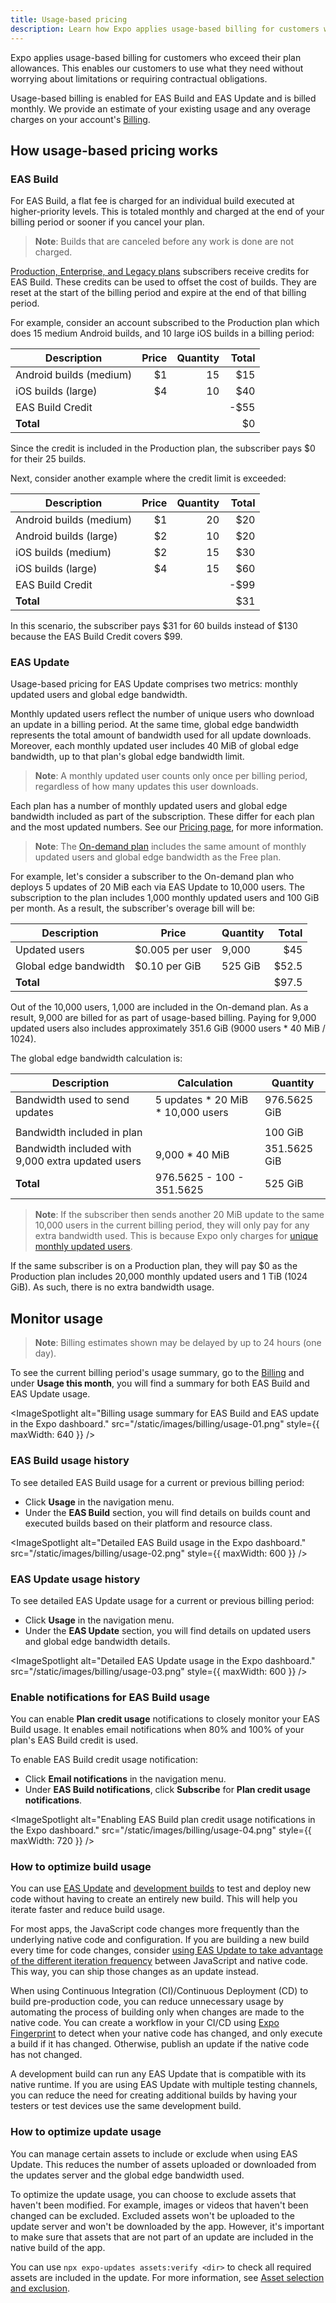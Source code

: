 ```yaml
---
title: Usage-based pricing
description: Learn how Expo applies usage-based billing for customers who exceed their plan limits and how to monitor your EAS Build usage.
---
```



Expo applies usage-based billing for customers who exceed their plan allowances. This enables our customers to use what they need without worrying about limitations or requiring contractual obligations.

Usage-based billing is enabled for EAS Build and EAS Update and is billed monthly. We provide an estimate of your existing usage and any overage charges on your account's [Billing](https://expo.dev/settings/billing).

## How usage-based pricing works

### EAS Build

For EAS Build, a flat fee is charged for an individual build executed at higher-priority levels. This is totaled monthly and charged at the end of your billing period or sooner if you cancel your plan.

> **Note**: Builds that are canceled before any work is done are not charged.

[Production, Enterprise, and Legacy plans](/billing/plans/#plans) subscribers receive credits for EAS Build. These credits can be used to offset the cost of builds. They are reset at the start of the billing period and expire at the end of that billing period.

For example, consider an account subscribed to the Production plan which does 15 medium Android builds, and 10 large iOS builds in a billing period:

| Description             | Price | Quantity | Total |
| ----------------------- | ----: | -------: | ----: |
| Android builds (medium) |    $1 |       15 |   $15 |
| iOS builds (large)      |    $4 |       10 |   $40 |
| EAS Build Credit        |       |          |  -$55 |
| **Total**               |       |          |    $0 |

Since the credit is included in the Production plan, the subscriber pays $0 for their 25 builds.

Next, consider another example where the credit limit is exceeded:

| Description             | Price | Quantity | Total |
| ----------------------- | ----: | -------: | ----: |
| Android builds (medium) |    $1 |       20 |   $20 |
| Android builds (large)  |    $2 |       10 |   $20 |
| iOS builds (medium)     |    $2 |       15 |   $30 |
| iOS builds (large)      |    $4 |       15 |   $60 |
| EAS Build Credit        |       |          |  -$99 |
| **Total**               |       |          |   $31 |

In this scenario, the subscriber pays $31 for 60 builds instead of $130 because the EAS Build Credit covers $99.

<BoxLink
  title="Pricing schedule"
  description="Visit our pricing page for more information on the pricing schedule for supported build platforms and the available resource classes."
  href="https://expo.dev/pricing"
  Icon={CreditCard02Icon}
/>

### EAS Update

Usage-based pricing for EAS Update comprises two metrics: monthly updated users and global edge bandwidth.

Monthly updated users reflect the number of unique users who download an update in a billing period. At the same time, global edge bandwidth represents the total amount of bandwidth used for all update downloads. Moreover, each monthly updated user includes 40 MiB of global edge bandwidth, up to that plan's global edge bandwidth limit.

> **Note**: A monthly updated user counts only once per billing period, regardless of how many updates this user downloads.

Each plan has a number of monthly updated users and global edge bandwidth included as part of the subscription. These differ for each plan and the most updated numbers. See our [Pricing page](https://expo.dev/pricing), for more information.

> **Note**: The [On-demand plan](/billing/plans/#on-demand) includes the same amount of monthly updated users and global edge bandwidth as the Free plan.

For example, let's consider a subscriber to the On-demand plan who deploys 5 updates of 20 MiB each via EAS Update to 10,000 users. The subscription to the plan includes 1,000 monthly updated users and 100 GiB per month. As a result, the subscriber's overage bill will be:

| Description           | Price           | Quantity | Total |
| --------------------- | --------------- | -------- | ----: |
| Updated users         | $0.005 per user | 9,000    |   $45 |
| Global edge bandwidth | $0.10 per GiB   | 525 GiB  | $52.5 |
| **Total**             |                 |          | $97.5 |

Out of the 10,000 users, 1,000 are included in the On-demand plan. As a result, 9,000 are billed for as part of usage-based billing. Paying for 9,000 updated users also includes approximately 351.6 GiB (9000 users \* 40 MiB / 1024).

The global edge bandwidth calculation is:

| Description                                       | Calculation                         | Quantity     |
| ------------------------------------------------- | ----------------------------------- | ------------ |
| Bandwidth used to send updates                    | 5 updates \* 20 MiB \* 10,000 users | 976.5625 GiB |
|                                                   |
| Bandwidth included in plan                        |                                     | 100 GiB      |
| Bandwidth included with 9,000 extra updated users | 9,000 \* 40 MiB                     | 351.5625 GiB |
| **Total**                                         | 976.5625 - 100 - 351.5625           | 525 GiB      |

> **Note**: If the subscriber then sends another 20 MiB update to the same 10,000 users in the current billing period, they will only pay for any extra bandwidth used. This is because Expo only charges for [unique monthly updated users](/eas-update/faq/#how-are-monthly-updated-users-counted-for-a-billing-cycle).

If the same subscriber is on a Production plan, they will pay $0 as the Production plan includes 20,000 monthly updated users and 1 TiB (1024 GiB). As such, there is no extra bandwidth usage.

## Monitor usage

> **Note**: Billing estimates shown may be delayed by up to 24 hours (one day).

To see the current billing period's usage summary, go to the [Billing](https://expo.dev/settings/billing) and under **Usage this month**, you will find a summary for both EAS Build and EAS Update usage.

<ImageSpotlight
  alt="Billing usage summary for EAS Build and EAS update in the Expo dashboard."
  src="/static/images/billing/usage-01.png"
  style={{ maxWidth: 640 }}
/>

### EAS Build usage history

To see detailed EAS Build usage for a current or previous billing period:

- Click **Usage** in the navigation menu.
- Under the **EAS Build** section, you will find details on builds count and executed builds based on their platform and resource class.

<ImageSpotlight
  alt="Detailed EAS Build usage in the Expo dashboard."
  src="/static/images/billing/usage-02.png"
  style={{ maxWidth: 600 }}
/>

### EAS Update usage history

To see detailed EAS Update usage for a current or previous billing period:

- Click **Usage** in the navigation menu.
- Under the **EAS Update** section, you will find details on updated users and global edge bandwidth details.

<ImageSpotlight
  alt="Detailed EAS Update usage in the Expo dashboard."
  src="/static/images/billing/usage-03.png"
  style={{ maxWidth: 600 }}
/>

### Enable notifications for EAS Build usage

You can enable **Plan credit usage** notifications to closely monitor your EAS Build usage. It enables email notifications when 80% and 100% of your plan's EAS Build credit is used.

To enable EAS Build credit usage notification:

- Click **Email notifications** in the navigation menu.
- Under **EAS Build notifications**, click **Subscribe** for **Plan credit usage notifications**.

<ImageSpotlight
  alt="Enabling EAS Build plan credit usage notifications in the Expo dashboard."
  src="/static/images/billing/usage-04.png"
  style={{ maxWidth: 720 }}
/>

### How to optimize build usage

You can use [EAS Update](/eas-update/introduction/) and [development builds](/develop/development-builds/introduction/) to test and deploy new code without having to create an entirely new build. This will help you iterate faster and reduce build usage.

For most apps, the JavaScript code changes more frequently than the underlying native code and configuration. If you are building a new build every time for code changes, consider [using EAS Update to take advantage of the different iteration frequency](/eas-update/how-it-works/) between JavaScript and native code. This way, you can ship those changes as an update instead.

When using Continuous Integration (CI)/Continuous Deployment (CD) to build pre-production code, you can reduce unnecessary usage by automating the process of building only when changes are made to the native code. You can create a workflow in your CI/CD using [Expo Fingerprint](https://expo.dev/blog/fingerprint-your-native-runtime) to detect when your native code has changed, and only execute a build if it has changed. Otherwise, publish an update if the native code has not changed.

A development build can run any EAS Update that is compatible with its native runtime. If you are using EAS Update with multiple testing channels, you can reduce the need for creating additional builds by having your testers or test devices use the same development build.

### How to optimize update usage

You can manage certain assets to include or exclude when using EAS Update. This reduces the number of assets uploaded or downloaded from the updates server and the global edge bandwidth used.

To optimize the update usage, you can choose to exclude assets that haven't been modified. For example, images or videos that haven't been changed can be excluded. Excluded assets won't be uploaded to the update server and won't be downloaded by the app. However, it's important to make sure that assets that are not part of an update are included in the native build of the app.

You can use `npx expo-updates assets:verify <dir>` to check all required assets are included in the update. For more information, see [Asset selection and exclusion](/eas-update/asset-selection/).
